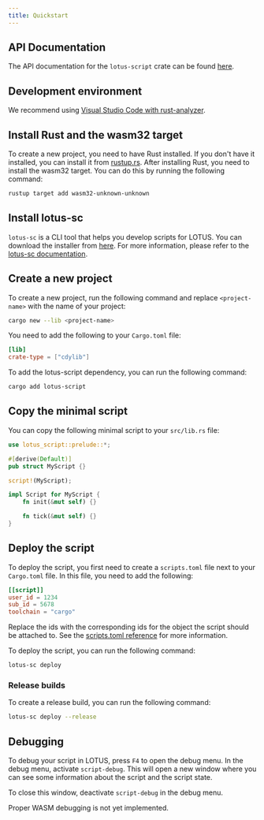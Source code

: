 ```yaml
---
title: Quickstart
---
```


## API Documentation

The API documentation for the `lotus-script` crate can be found [here](https://docs.rs/lotus-script/latest/).

## Development environment

We recommend using [Visual Studio Code with rust-analyzer](https://code.visualstudio.com/docs/languages/rust).

## Install Rust and the wasm32 target

To create a new project, you need to have Rust installed. If you don't have it installed, you can install it from [rustup.rs](https://rustup.rs/).
After installing Rust, you need to install the wasm32 target. You can do this by running the following command:

```bash
rustup target add wasm32-unknown-unknown
```

## Install lotus-sc

`lotus-sc` is a CLI tool that helps you develop scripts for LOTUS. You can download the installer from [here](http://nexus.lotus-simulator.dev/assets/lotus-sc-installer/lotus-sc-installer.exe). For more information, please refer to the [lotus-sc documentation](/en/lotus-sc/overview/).

## Create a new project

To create a new project, run the following command and replace `<project-name>` with the name of your project:

```bash
cargo new --lib <project-name>
```

You need to add the following to your `Cargo.toml` file:

```toml
[lib]
crate-type = ["cdylib"]
```

To add the lotus-script dependency, you can run the following command:

```bash
cargo add lotus-script
```

## Copy the minimal script

You can copy the following minimal script to your `src/lib.rs` file:

```rust
use lotus_script::prelude::*;

#[derive(Default)]
pub struct MyScript {}

script!(MyScript);

impl Script for MyScript {
    fn init(&mut self) {}

    fn tick(&mut self) {}
}
```

## Deploy the script

To deploy the script, you first need to create a `scripts.toml` file next to your `Cargo.toml` file. In this file, you need to add the following:

```toml filename="scripts.toml"
[[script]]
user_id = 1234
sub_id = 5678
toolchain = "cargo"
```

Replace the ids with the corresponding ids for the object the script should be attached to.
See the [scripts.toml reference](/en/lotus-sc/configuration) for more information.

To deploy the script, you can run the following command:

```bash
lotus-sc deploy
```

### Release builds

To create a release build, you can run the following command:

```bash
lotus-sc deploy --release
```

## Debugging

To debug your script in LOTUS, press `F4` to open the debug menu. In the debug menu, activate `script-debug`.
This will open a new window where you can see some information about the script and the script state.

To close this window, deactivate `script-debug` in the debug menu.

Proper WASM debugging is not yet implemented.
